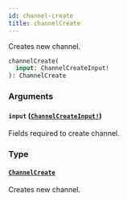 ```yaml
---
id: channel-create
title: channelCreate
---
```


Creates new channel.

```graphql
channelCreate(
  input: ChannelCreateInput!
): ChannelCreate

```

### Arguments

#### `input` ([`ChannelCreateInput!`](/developer/api-reference/inputs/channel-create-input.mdx))

Fields required to create channel.

### Type

#### [`ChannelCreate`](/developer/api-reference/objects/channel-create.mdx)

Creates new channel.
